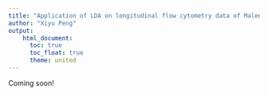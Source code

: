 ```yaml
---
title: "Application of LDA on longitudinal flow cytometry data of Malenoma patients"
author: "Xiyu Peng"
output:
    html_document:
      toc: true
      toc_float: true 
      theme: united
---
```


Coming soon!

